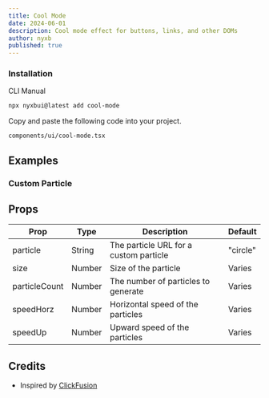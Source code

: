 ```yaml
---
title: Cool Mode
date: 2024-06-01
description: Cool mode effect for buttons, links, and other DOMs
author: nyxb
published: true
---
```


<ComponentPreview name="cool-mode-demo" />


### Installation

<Tabs defaultValue="cli">

<TabsList>
  <TabsTrigger value="cli">CLI</TabsTrigger>
  <TabsTrigger value="manual">Manual</TabsTrigger>
</TabsList>
<TabsContent value="cli">

```bash
npx nyxbui@latest add cool-mode
```

</TabsContent>

<TabsContent value="manual">

<Steps>

Copy and paste the following code into your project.

```text
components/ui/cool-mode.tsx
```

<ComponentSource name="cool-mode" />

</Steps>

</TabsContent>

</Tabs>

## Examples

### Custom Particle

<ComponentPreview name="cool-mode-custom" />

## Props

| Prop                      | Type                      | Description                                                  | Default  |
| ------------------------- | ------------------------- | ------------------------------------------------------------ | -------- |
| particle                  | String                    | The particle URL for a custom particle                       | "circle" |
| size                      | Number                    | Size of the particle                                         |  Varies  |
| particleCount             | Number                    | The number of particles to generate                          |  Varies  |
| speedHorz                 | Number                    | Horizontal speed of the particles                            |  Varies  |
| speedUp                   | Number                    | Upward speed of the particles                                |  Varies  |


## Credits

- Inspired by [ClickFusion](https://github.com/BankkRoll/ClickFusion)
